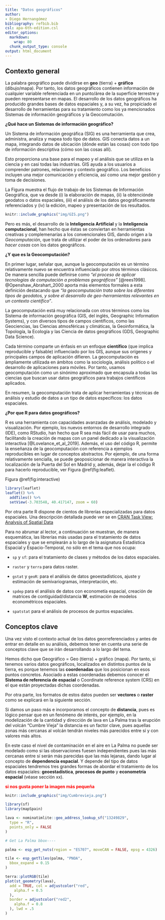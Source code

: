 ```yaml
---
title: "Datos geográficos"
author:
- Diego Hernangómez
bibliography: refbib.bib
csl: apa-6th-edition.csl
editor_options:
  markdown:
    wrap: 80
  chunk_output_type: console
output: html_document
---
```


## Contexto general

La palabra geográfico puede dividirse en **geo** (tierra) + **gráfico**
(dibujo/mapa). Por tanto, los datos geográficos contienen información de
cualquier variable referenciada en un punto/área de la superficie terrestre y
pueden representarse en mapas. El desarrollo de los datos geográficos ha
producido grandes bases de datos espaciales y, a su vez, ha propiciado el
desarrollo de herramientas para su tratamiento como los ya mencionados Sistemas
de información geográficos y la Geocomutación.

**¿Qué hace un Sistemas de información geográfico?**

Un Sistema de información geográfica (SIG) es una herramienta que crea,
administra, analiza y mapea todo tipo de datos. GIS conecta datos a un mapa,
integrando datos de ubicación (dónde están las cosas) con todo tipo de
información descriptiva (cómo son las cosas allí).

Esto proporciona una base para el mapeo y el análisis que se utiliza en la
ciencia y en casi todas las industrias. GIS ayuda a los usuarios a comprender
patrones, relaciones y contexto geográfico. Los beneficios incluyen una mejor
comunicación y eficiencia, así como una mejor gestión y toma de decisiones.

La Figura \fig{gis} muestra el flujo de trabajo de los Sistemas de Información
Geográfica, que va desde (i) la elaboración de mapas, (ii) la obtenciónde geodatos o datos espaciales,
(iii) el análisis de los datos geográficamente referenciados y (iv) la edición,
mapeo y presentación de los resultados.

<!-- [![Flujo de trabajo de los GIS. Fuente de la imagen: -->
<!-- <https://www.esri.com/en-us/what-is-gis/overview>\label{gis}](img/GIS.png "Flujo de trabajo de los GIS")](https://www.esri.com/en-us/what-is-gis/overview) -->

```r
knitr::include_graphics("img/GIS.png")
```


Pero es más, el desarrollo de la **Inteligencia Artificial** y la **Inteligencia 
computacional**, han hecho que éstas se conviertan en herramientas creativas 
y complemenarías a los convencionales GIS, dando origen a la *Geocomputación*,
que trata de utilizar el poder de los ordenadores para *hacer cosas* 
con los datos geográficos.



**¿Y que es la Geocomputación?**

En primer lugar, señalar que, aunque la geocomputación es un término
relativamente nuevo se encuentra influenciado por otros términos clásicos. De
manera sencilla puede definirse como *"el proceso de aplicar tecnologías de
computación a problemas geográficos"* [@rees1998]. @Openshaw_Abrahart_2000
aporta más elementos formales a esta definición destacando que *"la
geocomputación trata sobre los diferentes tipos de geodatos, y sobre el
desarrollo de geo-herramientas relevantes en un contexto científico"*.

La geocomputación está muy relacionada con otros términos como los Sistema de
información geográfica (GIS, del inglés, Geographic Information Systems), y con
diversos tipos de campos científicos, como las Geociencias, las Ciencias
atmosféricas y climáticas, la Geoinformática, la Topología, la Ecología y las
Ciencia de datos geográficos (GDS, Geographic Data Science).

Cada término comparte un énfasis en un enfoque **científico** (que implica
reproducible y falsable) influenciado por los GIS, aunque sus orígenes y
principales campos de aplicación difieren. La geocomputación es ámpliamente
utilizada en ámbitos como la sociología, análisis político o el desarrollo de
aplicaciones para móviles. Por tanto, usamos geocomputación como un sinónimo
aproximado que encapsula a todas las ciencias que buscan usar datos geográficos
para trabajos científicos aplicados.

En resumen, la geocomputación trata de aplicar herramientas y técnicas de
análisis y estudio de datos a un tipo de datos específicos: los datos
espaciales.

**¿Por que R para datos geográficos?**

R es una herramienta con capacidades avanzadas de análisis, modelado y
visualización. Por ejemplo, los nuevos entornos de desarrollo integrado (IDE),
como RStudio, han hecho que R sea más fácil de usar para muchos, facilitando la
creación de mapas con un panel dedicado a la visualización interactiva
[@Lovelance_et_al_2019]. Además, el uso del código R, permite la enseñanza de
la geocomputación con referencia a ejemplos reproducibles en lugar de conceptos
abstractos. Por ejemplo, de una forma relativamente sencialla, se puede
geoposicionar de manera interactiva la localización de la Puerta del Sol en
Madrid y, además, dejar la el código R para hacerlo reproducible, 
ver Figura \@ref(fig:leaflet).

Figura \@ref(fig:interactive)

```r
library(leaflet)
leaflet() %>%
  addTiles() %>%
  setView(-3.703548, 40.417147, zoom = 60)
```


Por otra parte R dispone de cientos de librerías especializadas para datos
espaciales. Una descripción detallada puede ver se en [CRAN Task View: Analysis
of Spatial Data](https://cran.r-project.org/web/views/Spatial.html)

Para no abrumar al lector, a continuación se muestran, de manera esquemática,
las librerías más usadas para el tratamiento de datos espaciales y que se
emplearán a lo largo de la asignatura Estadística Espacial y Espacio-Temporal,
no sólo en el tema que nos ocupa:

-   `sp` y `sf`: para el tratamiento de clases y métodos de los datos
    espaciales.

-   `raster` y `terra` para datos raster.

-   `gstat` y `geoR`: para el análisis de datos geoestadísticos, ajuste y
    estimación de semivariogramas, interpretación, etc.

-   `spdep` para el análisis de datos con econometía espacial, creación de
    matrices de contiguidad/distancia **W**, estimación de modelos econométricos
    espaciales.

-   `spatstat` para el análisis de procesos de puntos espaciales.



## Conceptos clave

Una vez visto el contexto actual de los datos georreferenciados y antes de entrar
en detalle en su análisis, debemos tener en cuenta una serie de conceptos clave
que se irán desarrollando a lo largo del tema.

Hemos dicho que Geográfico = Geo (tierra) + gráfico (mapa). Por tanto, si
tenemos varios datos geográficos, localizados en distintos puntos de la tierra,
es porque tenemos las **coordenadas** que los posicionan en esos puntos concretos.
Asociado a estas coordenadas debemos conocer el **Sistema de referencia de espacial**
o Coordinate reference system (CRS) en el que están proyectadas dichas coordenadas.

Por otra parte, los formatos de estos datos pueden ser **vectores** o **raster** como se explicará en la siguiente sección.

Si damos un paso más e incorporamos el concepto de **distancia**, pues es lógico 
pensar que en un fenómeno de interés, por ejemplo, en la modelización de la cantidad
y dirección de lava en La Palma tras la erupción del volcán "Cumbre Vieja" 
la distancia es un factor clave, pues aquellas zonas más cercanas al volcán 
tendrán niveles más parecidos entre sí y con valores más altos.

En este caso el nivel de contaminación en el aire en La Palma no puede ser 
modelado como si las observaciones fuesen independientes pues las más cercanas
entre sí serán más parecidas que las más lejanas, dando lugar al concepto de
**dependencia espacial**. Y depende del tipo de datos espaciales tendremos
tres grandes formas de abordar el tratamiento de los datos espaciales:
**geoestadística**, **procesos de punto** y **econometría espacial** (véase sección xx).

[**si nos gusta poner la imagen más pequeña**]{style="color:red"}

```r
knitr::include_graphics("img/Cumbrevieja.png")
```



```r
library(sf)
library(mapSpain)

lava <- nominatimlite::geo_address_lookup_sf("13249829",
  type = "R",
  points_only = FALSE
)

# Get La Palma bbox----

palma <- esp_get_nuts(region = "ES707", moveCAN = FALSE, epsg = 4326)

tile <- esp_getTiles(palma, "PNOA",
  bbox_expand = 0.15
)

terra::plotRGB(tile)
plot(st_geometry(lava),
  add = TRUE, col = adjustcolor("red",
    alpha.f = 0.5
  ),
  border = adjustcolor("red2",
    alpha.f = 0.8
  ), lwd = .5
)
```



